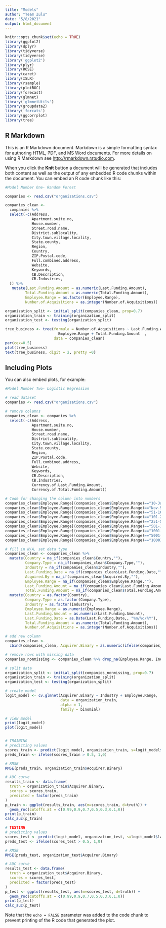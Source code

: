```yaml
---
title: "Models"
author: "Team Zulu"
date: "5/8/2021"
output: html_document
---
```


```r
knitr::opts_chunk$set(echo = TRUE)
library(ggplot2)
library(dplyr)
library(tidyverse)
library(tidyverse)
library('ggplot2')
library(plyr)
library(ROSE)
library(caret)
library(ISLR)
library(rsample)
library(plotROC)
library(forecast)
library(glmnet)
library('glmnetUtils')
library(groupdata2)
library('forcats')
library(ggcorrplot)
library(tree)
```

## R Markdown

This is an R Markdown document. Markdown is a simple formatting syntax for authoring HTML, PDF, and MS Word documents. For more details on using R Markdown see <http://rmarkdown.rstudio.com>.

When you click the **Knit** button a document will be generated that includes both content as well as the output of any embedded R code chunks within the document. You can embed an R code chunk like this:

```r
#Model Number One- Random Forest

companies <- read.csv("organizations.csv")

companies_clean <-
  companies %>%
  select(-c(Address,
            Apartment.suite.no, 
            House.number,
            Street.road.name,
            District.sublocality, 
            City.town.village.locality, 
            State.county, 
            Region, 
            Country, 
            ZIP.Postal.code, 
            Full.combined.address, 
            Website,
            Keywords,
            CB.Description,
            CB.Industries, 
  )) %>%
   mutate(Last.Funding.Amount = as.numeric(Last.Funding.Amount),
         Total.Funding.Amount = as.numeric(Total.Funding.Amount),
         Employee.Range = as.factor(Employee.Range),
         Number.of.Acquisitions = as.integer(Number.of.Acquisitions))

organization_split <- initial_split(companies_clean, prop=0.7)
organization_train <- training(organization_split)
organization_test <- testing(organization_split)

tree_business <- tree(formula = Number.of.Acquisitions ~ Last.Funding.Amount +Total.Funding.Amount+
                        Employee.Range + Total.Funding.Amount  , 
                      data = companies_clean)
par(cex=0.5)
plot(tree_business)
text(tree_business, digit = 2, pretty =0)

```

## Including Plots

You can also embed plots, for example:

```r
#Model Number Two- Logistic Regression

# read dataset
companies <- read.csv("organizations.csv")

# remove columns
companies_clean <- companies %>%
  select(-c(Address,
            Apartment.suite.no, 
            House.number,
            Street.road.name,
            District.sublocality, 
            City.town.village.locality, 
            State.county, 
            Region, 
            ZIP.Postal.code, 
            Full.combined.address, 
            Website,
            Keywords,
            CB.Description,
            CB.Industries,
            Currency.of.Last.Funding.Amount,
            Currency.of.Total.Funding.Amount))

# Code for changing the column into numbers
companies_clean$Employee.Range[(companies_clean$Employee.Range)=="10-Jan"] <- 1
companies_clean$Employee.Range[(companies_clean$Employee.Range)=="Nov-50"] <- 2
companies_clean$Employee.Range[(companies_clean$Employee.Range)=="51-100"] <- 3
companies_clean$Employee.Range[(companies_clean$Employee.Range)=="101-250"] <- 4
companies_clean$Employee.Range[(companies_clean$Employee.Range)=="251-500"] <- 5
companies_clean$Employee.Range[(companies_clean$Employee.Range)=="501-1000"] <- 6
companies_clean$Employee.Range[(companies_clean$Employee.Range)=="1001-5000"] <- 7
companies_clean$Employee.Range[(companies_clean$Employee.Range)=="5001-10000"] <- 8
companies_clean$Employee.Range[(companies_clean$Employee.Range)=="10001+"] <- 9

# fill in N/A, set data type
companies_clean <- companies_clean %>% 
  mutate(Country = na_if(companies_clean$Country,""),
         Company.Type = na_if(companies_clean$Company.Type,""),
         Industry = na_if(companies_clean$Industry,""),
         Last.Funding.Date = na_if(companies_clean$Last.Funding.Date,""),
         Acquired.By = na_if(companies_clean$Acquired.By,""),
         Employee.Range = na_if(companies_clean$Employee.Range,""),
         Last.Funding.Amount = na_if(companies_clean$Last.Funding.Amount,0),
         Total.Funding.Amount = na_if(companies_clean$Total.Funding.Amount,0)) %>% 
  mutate(Country = as.factor(Country), 
         Company.Type = as.factor(Company.Type),
         Industry = as.factor(Industry),
         Employee.Range = as.numeric(Employee.Range),
         Last.Funding.Amount = as.numeric(Last.Funding.Amount),
         Last.Funding.Date = as.Date(Last.Funding.Date,, "%m/%d/%Y"),
         Total.Funding.Amount = as.numeric(Total.Funding.Amount),
         Number.of.Acquisitions = as.integer(Number.of.Acquisitions))

# add new column
companies_clean <- 
  cbind(companies_clean, Acquirer.Binary = as.numeric(ifelse(companies_clean$Number.of.Acquisitions > 0, 1, 0)))

# remove rows with missing data
companies_nonmissing <- companies_clean %>% drop_na(Employee.Range, Industry, Acquirer.Binary)

# split data
organization_split <- initial_split(companies_nonmissing, prop=0.7)
organization_train <- training(organization_split)
organization_test <- testing(organization_split)

# create model
logit_model <- cv.glmnet(Acquirer.Binary ~ Industry + Employee.Range, 
                         data = organization_train,
                         alpha = 1,
                         family = binomial)

# view model
print(logit_model)
plot(logit_model)


# TRAINING
# predicting values
scores_train <- predict(logit_model, organization_train, s=logit_model$lambda.min, type = 'response')
preds_train <- ifelse(scores_train > 0.5, 1,0)

# RMSE
RMSE(preds_train, organization_train$Acquirer.Binary)

# AUC curve
results_train <- data.frame(
  truth = organization_train$Acquirer.Binary,
  scores = scores_train,
  predicted = factor(preds_train)
)
p_train <- ggplot(results_train, aes(m=scores_train, d=truth)) + 
  geom_roc(cutoffs.at = c(0.99,0.9,0.7,0.5,0.3,0.1,0))
print(p_train)
calc_auc(p_train)

# TESTING
# predicting values
scores_test <- predict(logit_model, organization_test, s=logit_model$lambda.min, type = 'response')
preds_test <- ifelse(scores_test > 0.5, 1,0)

# RMSE
RMSE(preds_test, organization_test$Acquirer.Binary)

# AUC curve
results_test <- data.frame(
  truth = organization_test$Acquirer.Binary,
  scores = scores_test,
  predicted = factor(preds_test)
)
p_test <- ggplot(results_test, aes(m=scores_test, d=truth)) + 
  geom_roc(cutoffs.at = c(0.99,0.9,0.7,0.5,0.3,0.1,0))
print(p_test)
calc_auc(p_test)


```

Note that the `echo = FALSE` parameter was added to the code chunk to prevent printing of the R code that generated the plot.
